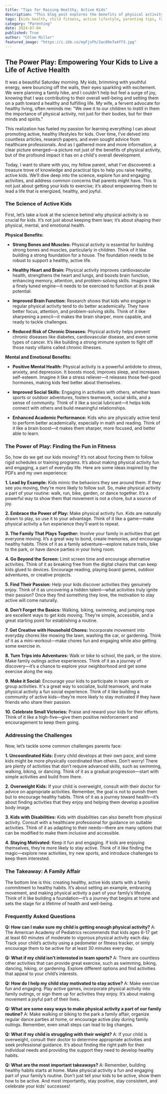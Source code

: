 ```yaml
---
title: "Tips for Raising Healthy, Active Kids"
description: "This blog post explores the benefits of physical activity for children, providing science-backed reasons and practical tips for parents to raise healthy, active kids. From embracing play to finding their passions, this guide empowers families to create a lifestyle that promotes joyful movement and overall well-being."
tags: [kids health, child fitness, active lifestyle, parenting tips, family health, physical activity, healthy habits, child development, play, exercise, well-being, childhood obesity]
category: "Parenting"
date: 2024-07-04
published: True
author: "Chloe Miller"
featured_image: "https://i.ibb.co/myFjsFh/2ac89e7a4ff3.jpg"
---
```


##  The Power Play: Empowering Your Kids to Live a Life of Active Health

It was a beautiful Saturday morning. My kids, brimming with youthful energy, were bouncing off the walls, their eyes sparkling with excitement.  We were planning a family hike, and I couldn't help but feel a surge of joy, knowing that I was contributing to their overall well-being and setting them on a path toward a healthy and fulfilling life.  My wife, a fervent advocate for healthy living, often reminds me: "We owe it to our children to instill in them the importance of physical activity, not just for their bodies, but for their minds and spirits."

This realization has fueled my passion for learning everything I can about promoting active, healthy lifestyles for kids.  Over time, I’ve delved into countless articles, research papers, and even sought advice from healthcare professionals.  And as I gathered more and more information, a clear picture emerged—a picture not just of the benefits of physical activity, but of the profound impact it has on a child's overall development. 

Today, I want to share with you, my fellow parent, what I've discovered: a treasure trove of knowledge and practical tips to help you raise healthy, active kids. We’ll dive deep into the science, explore fun and engaging activities, and address common concerns that parents might have. This is not just about getting your kids to exercise; it’s about empowering them to lead a life that is energized, healthy, and joyful.

### The Science of Active Kids

First, let’s take a look at the science behind why physical activity is so crucial for kids. It’s not just about keeping them lean; it’s about shaping their physical, mental, and emotional health. 

**Physical Benefits:**
* **Strong Bones and Muscles:** Physical activity is essential for building strong bones and muscles, particularly in children.  Think of it like building a strong foundation for a house.  The foundation needs to be robust to support a healthy, active life.  

* **Healthy Heart and Brain:** Physical activity improves cardiovascular health, strengthens the heart and lungs, and boosts brain function, enhancing memory, attention, and problem-solving skills.  Imagine it like a finely tuned engine—it needs to be exercised to function at its peak potential.

* **Improved Brain Function:** Research shows that kids who engage in regular physical activity tend to do better academically. They have better focus, attention, and problem-solving skills.  Think of it like sharpening a pencil—it makes the brain sharper, more capable, and ready to tackle challenges.

* **Reduced Risk of Chronic Diseases:** Physical activity helps prevent chronic diseases like diabetes, cardiovascular disease, and even some types of cancer.  It’s like building a strong immune system to fight off those nasty villains called chronic illnesses.

**Mental and Emotional Benefits:**

* **Positive Mental Health:**  Physical activity is a powerful antidote to stress, anxiety, and depression. It boosts mood, improves sleep, and increases self-esteem.  Imagine it like a stress reliever—it releases those feel-good hormones, making kids feel better about themselves.

* **Improved Social Skills:**  Engaging in activities with others, whether team sports or outdoor adventures, fosters teamwork, social skills, and a sense of community.  Think of it like a social lubricant—it helps kids connect with others and build meaningful relationships.

* **Enhanced Academic Performance:** Kids who are physically active tend to perform better academically, especially in math and reading.   Think of it like a brain boost—it makes them sharper, more focused, and better able to learn.

### The Power of Play:  Finding the Fun in Fitness

So, how do we get our kids moving? It’s not about forcing them to follow rigid schedules or training programs.  It’s about making physical activity fun and engaging, a part of everyday life.  Here are some ideas inspired by the PDFs and my own experience:

**1. Lead by Example:**  Kids mimic the behaviors they see around them. If they see you moving, they’re more likely to follow suit.  So, make physical activity a part of your routine:  walk, run, bike, garden, or dance together.  It’s a powerful way to show them that movement is not a chore, but a source of joy. 

**2. Embrace the Power of Play:**  Make physical activity fun.  Kids are naturally drawn to play, so use it to your advantage.  Think of it like a game—make physical activity a fun experience they’ll want to repeat.

**3. The Family That Plays Together:**  Involve your family in activities that get everyone moving.   It’s a great way to bond, create memories, and encourage healthy habits. Think of it as a family adventure—explore nature trails, bike to the park, or have dance parties in your living room.

**4.  Go Beyond the Screen:**  Limit screen time and encourage alternative activities.  Think of it as breaking free from the digital chains that can keep kids glued to devices.  Encourage reading, playing board games, outdoor adventures, or creative projects.

**5.  Find Their Passion:**  Help your kids discover activities they genuinely enjoy.  Think of it as uncovering a hidden talent—what activities truly ignite their passion?   Once they find something they love, the motivation to stay active will come naturally. 

**6.  Don’t Forget the Basics:**  Walking, biking, swimming, and jumping rope are excellent ways to get kids moving.  They’re simple, accessible, and a great starting point for establishing a routine.

**7.  Get Creative with Household Chores:**  Incorporate movement into everyday chores like mowing the lawn, washing the car, or gardening. Think of it as a mini-workout—make chores fun and engaging while also getting some exercise in.

**8.  Turn Trips into Adventures:**  Walk or bike to school, the park, or the store.  Make family outings active experiences. Think of it as a journey of discovery—it’s a chance to explore your neighborhood and get some exercise along the way.

**9.  Make it Social:**  Encourage your kids to participate in team sports or group activities.   It's a great way to socialize, build teamwork, and make physical activity a fun social experience.  Think of it like building a community of active kids—they’re more likely to stay motivated if they have friends who share their passion. 

**10.  Celebrate Small Victories:**  Praise and reward your kids for their efforts.  Think of it like a high-five—give them positive reinforcement and encouragement to keep them going. 

### Addressing the Challenges

Now, let’s tackle some common challenges parents face:

**1.  Uncoordinated Kids:**  Every child develops at their own pace, and some kids might be more physically coordinated than others.  Don’t worry!  There are plenty of activities that don’t require advanced skills, such as swimming, walking, biking, or dancing.  Think of it as a gradual progression—start with simple activities and build from there. 

**2. Overweight Kids:**  If your child is overweight, consult with their doctor for advice on appropriate activities.  Remember, the goal is not to punish them but to encourage healthy habits.   Think of it as a journey toward health—it’s about finding activities that they enjoy and helping them develop a positive body image.

**3.  Kids with Disabilities:**  Kids with disabilities can also benefit from physical activity.   Consult with a healthcare professional for guidance on suitable activities.   Think of it as adapting to their needs—there are many options that can be modified to make them inclusive and accessible.

**4.  Staying Motivated:**  Keep it fun and engaging. If kids are enjoying themselves, they’re more likely to stay active.  Think of it like finding the magic—explore new activities, try new sports, and introduce challenges to keep them interested. 

### The Takeaway: A Family Affair

The bottom line is this: creating healthy, active kids starts with a family commitment to healthy habits.  It’s about setting an example, embracing movement, and making physical activity a part of your family’s lifestyle.  Think of it like building a foundation—it’s a journey that begins at home and sets the stage for a lifetime of health and well-being.

### Frequently Asked Questions

**Q: How can I make sure my child is getting enough physical activity?**
A: The American Academy of Pediatrics recommends that kids ages 6-17 get at least 60 minutes of moderate to vigorous physical activity each day.  Track your child’s activity using a pedometer or fitness tracker, or simply encourage them to be active for at least 30 minutes every day.

**Q: What if my child isn’t interested in team sports?**
A: There are countless other activities that can provide great exercise, such as swimming, biking, dancing, hiking, or gardening.  Explore different options and find activities that appeal to your child’s interests.

**Q: How do I help my child stay motivated to stay active?**
A: Make exercise fun and engaging. Play active games, incorporate physical activity into family outings, or sign them up for activities they enjoy. It’s about making movement a joyful part of their lives.

**Q: What are some easy ways to make physical activity a part of our family routine?**
A:  Make walking or biking to the park a family affair, organize regular dance parties at home, or encourage active play during family outings.   Remember, even small steps can lead to big changes.

**Q: What if my child is struggling with their weight?**
A: If your child is overweight, consult their doctor to determine appropriate activities and seek professional guidance.  It’s about finding the right path for their individual needs and providing the support they need to develop healthy habits.

**Q: What are the most important takeaways?**
A:  Remember,  building healthy habits starts at home.  Make physical activity a fun and engaging part of your family’s routine.  Don’t just tell your kids to be active, show them how to be active. And most importantly, stay positive, stay consistent, and celebrate your kids' successes! 